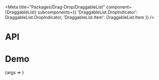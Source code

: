 
<Meta
  title="Packages/Drag-Drop/DraggableList"
  component={DraggableList}
  subcomponents={{
    'DraggableList.DropIndicator': DraggableList.DropIndicator,
    'DraggableList.Item': DraggableList.Item
  }}
/>

# API

<ArgsTable />

# Demo

<Canvas>
  <Story
    name="DraggableList"
    args={{ items }}
    argTypes={{
      items: { name: 'DraggableList.Item[]', table: { category: 'Story' } },
      dropIndicatorIndex: {
        name: 'DraggableList.DropIndicator',
        control: { type: 'number' },
        table: { category: 'Story' }
      }
    }}
  >
    {args => <DraggableListStory {...args} />}
  </Story>
</Canvas>
